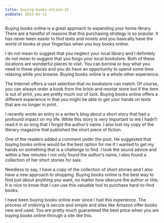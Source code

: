 ```yaml
---
title: buying-books-online-16
pubDate: 2023-01-11
---
```


Buying books online is a great approach to expanding your home library. There are a handful of reasons that this purchasing strategy is so popular. It has never been easier to find texts and novels and you basically have the world of books at your fingertips when you buy books online.

I do not mean to suggest that you neglect your local library and I definitely do not mean to suggest that you forgo your local bookstore. Both of these locations are wonderful places to visit. You can borrow or buy what you need in these places and you do have an opportunity to spend some time relaxing while you browse. Buying books online is a whole other experience.

The Internet offers a vast selection that no bookstore can match. Of course, you can always order a book from the brick-and-mortar store but if the item is out of print, you are pretty much out of luck. Buying books online offers a different experience in that you might be able to get your hands on texts that are no longer in print.

I recently wrote an entry in a writer’s blog about a short story that had a profound impact on my life. While this story is very important to me I hadn’t read it in so long that I forgot the author’s name. I also lost my copy of the literary magazine that published the short piece of fiction. 

One of the readers added a comment under the post. He suggested that buying books online would be the best option for me if I wanted to get my hands on something that is a challenge to find. I took the sound advice and within a few minutes I not only found the author’s name, I also found a collection of her short stories for sale.

Needless to say, I have a copy of the collection of short stories and I also have a new approach to shopping. Buying books online is the best way to find just about anything you want, no matter how obscure the author or title. It is nice to know that I can use this valuable tool to purchase hard-to-find books.

I have been buying books online ever since I had this experience. The process of ordering is secure and simple and sites like Amazon offer books new and used. You are pretty much guaranteed the best price when you are buying books online through a site like this.